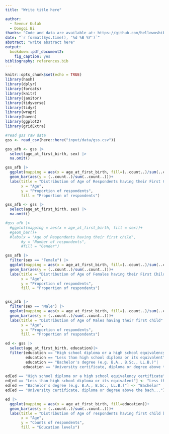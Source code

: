 ```yaml
---
title: "Write title here"

author: 
  - Sevnur Kulak
  - Dongqi Bi
thanks: "Code and data are available at: https://github.com/hellowoshibb/STA304_paper3"
date: "`r format(Sys.time(), '%d %B %Y')`"
abstract: "write abstract here"
output: 
  bookdown::pdf_document2:
    fig_caption: yes
bibliography: references.bib
---
```


```r
knitr::opts_chunk$set(echo = TRUE)
library(hash)
library(dplyr)
library(forcats)
library(knitr)
library(janitor)
library(tidyverse)
library(tidyr)
library(wrapr)
library(haven)
library(ggplot2)
library(gridExtra)
```

```r
#read gss raw data
gss <- read_csv(here::here("input/data/gss.csv"))
```

```r

gss_afb <- gss |>
  select(age_at_first_birth, sex) |>
  na.omit()

gss_afb |>
  ggplot(mapping = aes(x = age_at_first_birth, fill=(..count..)/sum(..count..)))+
  geom_bar(aes(y = (..count..)/sum(..count..)))+
  labs(title = "Distribution of Age of Respondents having their First Child",
       x = "Age",
       y = "Proportion of respondents",
       fill = "Proportion of respondents")

```



```r

gss_afb <- gss |>
  select(age_at_first_birth, sex) |>
  na.omit()

#gss_afb |>
  #ggplot(mapping = aes(x = age_at_first_birth, fill = sex))+
  #geom_bar()+
  #labs(x = "Age of Respondents having their first child",
       #y = "Number of respondents",
       #fill = "Gender")

gss_afb |>
  filter(sex == "Female") |>
  ggplot(mapping = aes(x = age_at_first_birth, fill=(..count..)/sum(..count..)))+
  geom_bar(aes(y = (..count..)/sum(..count..)))+
  labs(title = "Distribution of Age of Females having their First Child",
       x = "Age",
       y = "Proportion of respondents",
       fill = "Proportion of respondents")



```

```r

  
gss_afb |>
  filter(sex == "Male") |>
  ggplot(mapping = aes(x = age_at_first_birth, fill=(..count..)/sum(..count..)))+
  geom_bar(aes(y = (..count..)/sum(..count..)))+
  labs(title = "Distribution of Age of Males having their first child" ,
       x = "Age",
       y = "Proportion of respondents",
       fill = "Proportion of respondents")

```

```r

ed <- gss |>
  select(age_at_first_birth, education)|>
  filter(education == "High school diploma or a high school equivalency certificate" |
         education == "Less than high school diploma or its equivalent" |
         education == "Bachelor's degree (e.g. B.A., B.Sc., LL.B.)"|
        education == "University certificate, diploma or degree above the bach...")
  
ed[ed == "High school diploma or a high school equivalency certificate"] <- "High School"
ed[ed == "Less than high school diploma or its equivalent"] <- "Less than high achool"
ed[ed == "Bachelor's degree (e.g. B.A., B.Sc., LL.B.)"] <- "Bachelor"
ed[ed == "University certificate, diploma or degree above the bach..."] <- "Above Bachelor"

ed |>
  ggplot(mapping = aes(x = age_at_first_birth, fill=education))+
  geom_bar(aes(y = (..count..)/sum(..count..)))+
  labs(title = "Distribution of Age of respondents having first child by education levels" ,
       x = "Age",
       y = "Counts of respondents",
       fill = "Education levels")
```